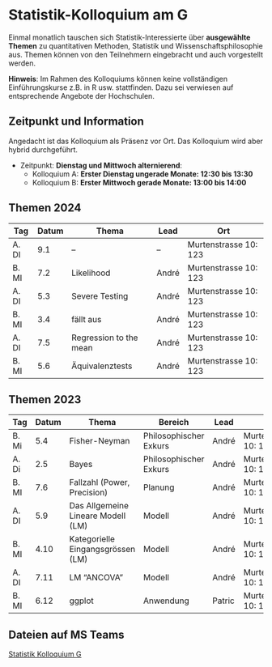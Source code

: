 # Statistik-Kolloquium am G



Einmal monatlich tauschen sich Statistik-Interessierte über **ausgewählte Themen** zu quantitativen Methoden, Statistik und Wissenschaftsphilosophie aus. Themen können von den Teilnehmern eingebracht und auch vorgestellt werden. <!-- Die Art der Vorstellung ist frei. (Info dann per mail an [andre.meichtry@bfh.ch](mailto:andre.meichtry@bfh.ch)).  -->

**Hinweis**: Im Rahmen des Kolloquiums können keine vollständigen Einführungskurse z.B. in R usw. stattfinden. Dazu sei verwiesen auf entsprechende Angebote der Hochschulen.






## Zeitpunkt und Information
Angedacht ist das Kolloquium als Präsenz vor Ort. Das Kolloquium wird aber hybrid durchgeführt. 


 * Zeitpunkt: **Dienstag und Mittwoch alternierend**:
   * Kolloquium A: **Erster Dienstag ungerade Monate: 12:30 bis 13:30**
   * Kolloquium B: **Erster Mittwoch gerade Monate: 13:00 bis 14:00** 
 


::: {.panel-tabset}



## Themen 2024


| Tag   | Datum | Thema                  | Lead  | Ort                   |
|-------|-------|------------------------|-------|-----------------------|
| A. DI | 9.1   | --                     | --    | Murtenstrasse 10: 123 |
| B. MI | 7.2   | Likelihood             | André | Murtenstrasse 10: 123 |
| A. DI | 5.3   | Severe Testing         | André | Murtenstrasse 10: 123 |
| B. MI | 3.4   | fällt aus              | André | Murtenstrasse 10: 123 |
| A. DI | 7.5   | Regression to the mean | André | Murtenstrasse 10: 123 |
| B. MI | 5.6   | Äquivalenztests        | André | Murtenstrasse 10: 123 |




## Themen 2023


| Tag   | Datum | Thema                              | Bereich                | Lead   | Ort                   |
|-------|-------|------------------------------------|------------------------|--------|-----------------------|
| B. Mi | 5.4   | Fisher-Neyman                      | Philosophischer Exkurs | André  | Murtenstrasse 10: 123 |
| A. Di | 2.5   | Bayes                              | Philosophischer Exkurs | André  | Murtenstrasse 10: 123 |
| B. MI | 7.6   | Fallzahl (Power, Precision)        | Planung                | André  | Murtenstrasse 10: 123 |
| A. DI | 5.9   | Das Allgemeine Lineare Modell (LM) | Modell                 | André  | Murtenstrasse 10: 123 |
| B. MI | 4.10  | Kategorielle Eingangsgrössen (LM)  | Modell                 | André  | Murtenstrasse 10: 123 |
| A. DI | 7.11  | LM "ANCOVA"                        | Modell                 | André  | Murtenstrasse 10: 123 |
| B. MI | 6.12  | ggplot                             | Anwendung              | Patric | Murtenstrasse 10: 123 |


:::
	




## Dateien auf MS Teams

[Statistik Kolloquium G](https://bernerfachhochschule.sharepoint.com/:f:/s/g-statistikkolloquiumg/Eohfj9Zbc8RAoAAvGe3iUA8BBNpgKJotThBHzOHAIcTinw?e=rOe8K3)

